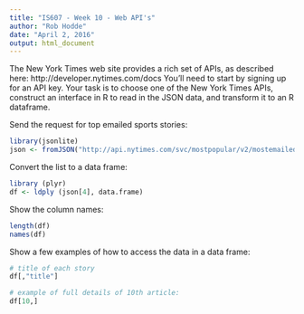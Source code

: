 ```yaml
---
title: "IS607 - Week 10 - Web API's"
author: "Rob Hodde"
date: "April 2, 2016"
output: html_document
---
```


The New York Times web site provides a rich set of APIs, as described here: http://developer.nytimes.com/docs
You'll need to start by signing up for an API key.
Your task is to choose one of the New York Times APIs, construct an interface in R to read in the JSON data, and
transform it to an R dataframe.


Send the request for top emailed sports stories:
```r

library(jsonlite)
json <- fromJSON("http://api.nytimes.com/svc/mostpopular/v2/mostemailed/sports/30.json?api-key=sample-key")
```

Convert the list to a data frame:
```r
library (plyr)
df <- ldply (json[4], data.frame)
```

Show the column names:
```r
length(df)  
names(df) 
```

Show a few examples of how to access the data in a data frame:
```r

# title of each story
df[,"title"]

# example of full details of 10th article:
df[10,]

```
